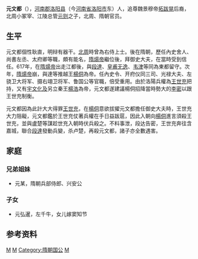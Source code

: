 '''元文都'''（{{bd|548年||618年||Y元}}），[[河南郡|河南郡]][[洛阳县|洛阳县]]（今[[河南省|河南省]][[洛阳市|洛阳市]]东）人，追尊魏景穆帝[[拓跋晃|拓跋晃]]后裔，北周小冢宰、江陵总管[[元则|元则]]之子，北周、隋朝官员。

==生平==
元文都個性耿直，明辩有器干。[[北周|北周]]時曾為右侍上士。後在隋朝，歷任內史舍人、尚書左丞、太府卿等職，頗有能名，[[隋煬帝|隋煬帝]]繼位後，拜御史大夫，在當時受到信任。617年，在[[隋煬帝|隋煬帝]]出走江都後，與[[段達|段達]]、[[皇甫无逸|皇甫无逸]]、[[韦津|韦津]]等同為東都留守。次年，[[隋煬帝|隋煬帝]]崩，與達等推越王[[楊侗|楊侗]]為帝。任內史令、开府仪同三司、光禄大夫、左骁卫大将军、摄右翊卫将军、鲁国公等官職，倍受重用。由於洛陽兵權為[[王世充|王世充]]把持，又有[[宇文化及|宇文化及]]另立秦王[[楊浩|楊浩]]為帝，元文都遂建議楊侗招降當時勢大的[[李密_(隋朝)|李密]]以跟王世充制衡。

元文都因為此計大大得罪[[王世充|王世充]]，在[[楊侗|楊侗]]意欲拔擢元文都擔任御史大夫時，王世充大力阻礙，元文都鑑於王世充仗著兵權在手日益跋扈，因此入朝向[[楊侗|楊侗]]進言須殺王世充，並與盧楚等謀趁世充入朝時伏兵殺之。不料事泄，段达告密，王世充奔往含嘉城，聯合[[段達|段達]]發動兵變，杀卢楚，再殺元文都，諸子亦全數遇害。

==家庭==
===兄弟姐妹===
*元某，隋朝兵部侍郎、兴安公

===子女===
*元弘暹，左千牛，女儿嫁窦知节

==参考资料==
{{reflist}}

[[Category:北魏宗室|M]]
[[Category:河南元氏|M]]
[[Category:隋朝国公|Category:隋朝国公]]
[[Category:隋朝軍事人物|M]]